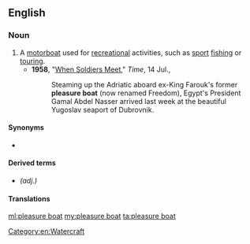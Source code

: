 {{also|pleasure-boat}}
==English==

===Noun===
{{en-noun|head=[[pleasure]] [[boat]]}}

# A [[motorboat]] used for [[recreation]]al activities, such as [[sport]] [[fishing]] or [[tour]]ing.
#* '''1958''', "[http://www.time.com/time/magazine/article/0,9171,868567,00.html When Soldiers Meet]," ''Time'', 14 Jul.,
#*: Steaming up the Adriatic aboard ex-King Farouk's former '''pleasure boat''' (now renamed Freedom), Egypt's President Gamal Abdel Nasser arrived last week at the beautiful Yugoslav seaport of Dubrovnik.

====Synonyms====
* {{l|en|pleasure craft}}

====Derived terms====
* {{l|en|pleasure-boat}} ''(adj.)''

====Translations====
{{trans-see|pleasure boat|{{l|en|pleasure craft}}}}

[[Category:en:Watercraft]]

[[ml:pleasure boat]]
[[my:pleasure boat]]
[[ta:pleasure boat]]